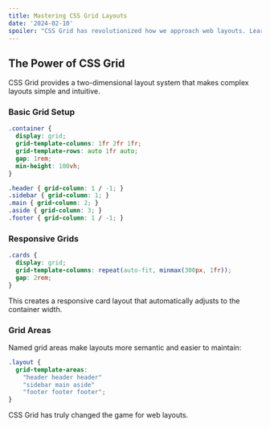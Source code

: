 ```yaml
---
title: Mastering CSS Grid Layouts
date: '2024-02-10'
spoiler: "CSS Grid has revolutionized how we approach web layouts. Learn the fundamental concepts and practical applications."
---
```


## The Power of CSS Grid

CSS Grid provides a two-dimensional layout system that makes complex layouts simple and intuitive.

### Basic Grid Setup

```css
.container {
  display: grid;
  grid-template-columns: 1fr 2fr 1fr;
  grid-template-rows: auto 1fr auto;
  gap: 1rem;
  min-height: 100vh;
}

.header { grid-column: 1 / -1; }
.sidebar { grid-column: 1; }
.main { grid-column: 2; }
.aside { grid-column: 3; }
.footer { grid-column: 1 / -1; }
```

### Responsive Grids

```css
.cards {
  display: grid;
  grid-template-columns: repeat(auto-fit, minmax(300px, 1fr));
  gap: 2rem;
}
```

This creates a responsive card layout that automatically adjusts to the container width.

### Grid Areas

Named grid areas make layouts more semantic and easier to maintain:

```css
.layout {
  grid-template-areas: 
    "header header header"
    "sidebar main aside"
    "footer footer footer";
}
```

CSS Grid has truly changed the game for web layouts.